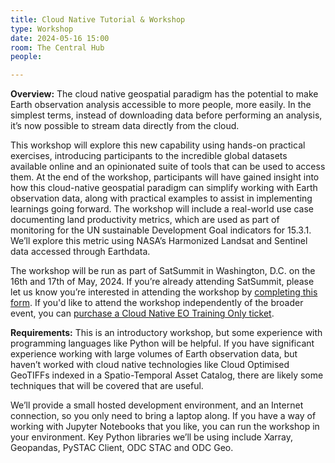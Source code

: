 ```yaml
---
title: Cloud Native Tutorial & Workshop
type: Workshop
date: 2024-05-16 15:00
room: The Central Hub
people:

---
```

**Overview:** The cloud native geospatial paradigm has the potential to make Earth observation analysis accessible to more people, more easily. In the simplest terms, instead of downloading data before performing an analysis, it’s now possible to stream data directly from the cloud. 

This workshop will explore this new capability using hands-on practical exercises, introducing participants to the incredible global datasets available online and an opinionated suite of tools that can be used to access them.
At the end of the workshop, participants will have gained insight into how this cloud-native geospatial paradigm can simplify working with Earth observation data, along with practical examples to assist in implementing learnings going forward.
The workshop will include a real-world use case documenting land productivity metrics, which are used as part of monitoring for the UN sustainable Development Goal indicators for 15.3.1. We’ll explore this  metric using NASA’s Harmonized Landsat and Sentinel data accessed through Earthdata.

The workshop will be run as part of SatSummit in Washington, D.C. on the 16th and 17th of May, 2024. If you’re already attending SatSummit, please let us know you’re interested in attending the workshop by [completing this form](https://docs.google.com/forms/d/e/1FAIpQLSddTDUaAzuJt9Ue7movvLShjoB6vdCNlidufDhBG8XAVkJ8GA/viewform?usp=sf_link). If you'd like to attend the workshop independently of the broader event, you can [purchase a Cloud Native EO Training Only ticket](https://www.tickettailor.com/events/satsummit2024/1151624#).

**Requirements:** This is an introductory workshop, but some experience with programming languages like Python will be helpful. If you have significant experience working with large volumes of Earth observation data, but haven’t worked with cloud native technologies like Cloud Optimised GeoTIFFs indexed in a Spatio-Temporal Asset Catalog, there are likely some techniques that will be covered that are useful.

We’ll provide a small hosted development environment, and an Internet connection, so you only need to bring a laptop along. If you have a way of working with Jupyter Notebooks that you like, you can run the workshop in your environment. Key Python libraries we’ll be using include Xarray, Geopandas, PySTAC Client, ODC STAC and ODC Geo.
